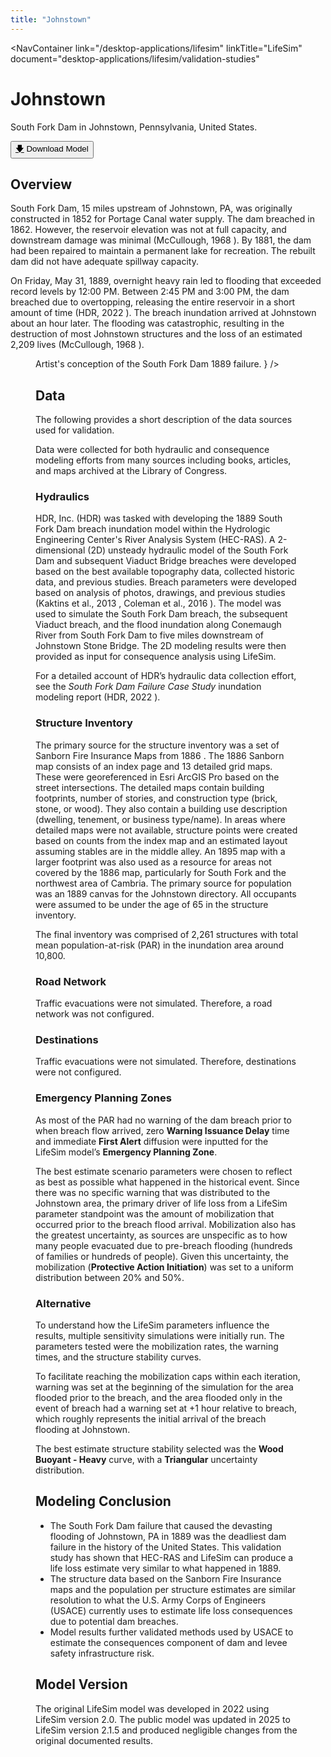 ```yaml
---
title: "Johnstown"
---
```



<NavContainer 
  link="/desktop-applications/lifesim"
  linkTitle="LifeSim"
  document="desktop-applications/lifesim/validation-studies"
></NavContainer>

# Johnstown

South Fork Dam in Johnstown, Pennsylvania, United States.

<Button href="https://www.rmc.usace.army.mil/Software/LifeSim/"><u>🡇</u> Download Model</Button>

## Overview

South Fork Dam, 15 miles upstream of Johnstown, PA, was originally constructed in 1852 for Portage Canal water supply. The dam breached in 1862. However, the reservoir elevation was 
not at full capacity, and downstream damage was minimal (McCullough, 1968  <Citation citationKey="McCullough1968"/>). By 1881, the dam had been repaired to maintain a permanent lake for recreation. 
The rebuilt dam did not have adequate spillway capacity. 

On Friday, May 31, 1889, overnight heavy rain led to flooding that exceeded record levels 
by 12:00 PM. Between 2:45 PM and 3:00 PM, the dam breached due to overtopping, releasing the entire reservoir in a short amount of time (HDR, 2022 <Citation citationKey="HDR2022"/>). 
The breach 
inundation arrived at Johnstown about an hour later. The flooding was catastrophic, resulting in the destruction of most Johnstown structures and the loss of 
an estimated 2,209 lives (McCullough, 1968  <Citation citationKey="McCullough1968"/>).

<Figure
  figKey="southforkdam-conception"
  src="figures/desktop-applications/lifesim/validation-studies/v1.0/figures/figure5.png"
  alt="Artist's conception of the South Fork Dam 1889 failure."
  caption={
    <>
      Artist's conception of the South Fork Dam 1889 failure. <Citation citationKey="NPS2025"/>
    </>
  }
/>

## Data

The following provides a short description of the data sources used for validation. 

Data were collected for both hydraulic and consequence modeling efforts from many sources including books, articles, and maps archived at the Library of Congress.

### Hydraulics

HDR, Inc. (HDR) was tasked with developing the 1889 South Fork Dam breach inundation model within the Hydrologic Engineering Center's River Analysis 
System (HEC-RAS). A 2-dimensional (2D) unsteady hydraulic model of the South Fork Dam and subsequent Viaduct Bridge breaches were developed based on the best available 
topography data, collected historic data, and previous studies. Breach parameters were developed based on analysis of photos, drawings, and previous studies 
(Kaktins et al., 2013 <Citation citationKey="Kaktins2013"/>, Coleman et al., 2016 <Citation citationKey="Coleman2016"/>). The model was used to simulate the South Fork Dam breach, 
the subsequent Viaduct breach, and the flood inundation 
along Conemaugh River from South Fork Dam to five miles downstream of Johnstown Stone Bridge. The 2D modeling results were then provided as input for consequence 
analysis using LifeSim. 

For a detailed account of HDR’s hydraulic data collection effort, see the *South Fork Dam Failure Case Study* inundation modeling report (HDR, 2022
<Citation citationKey="HDR2022"/>).

### Structure Inventory

The primary source for the structure inventory was a set of Sanborn Fire Insurance Maps from 1886 <Citation citationKey="SanbornJohnstown1886"/>. The 1886 Sanborn map 
consists of an index page and 13 detailed grid maps. These were georeferenced in Esri ArcGIS 
Pro based on the street intersections. The detailed maps contain building footprints, number of stories, and construction type (brick, stone, or wood). They 
also contain a building use description (dwelling, tenement, or business type/name). In areas where detailed maps were not available, structure points were 
created based on counts from the index map and an estimated layout assuming stables are in the middle alley. An 1895 map <Citation citationKey="SanbornSouthFork1895"/> with a larger 
footprint was also used 
as a resource for areas not covered by the 1886 map, particularly for South Fork and the northwest area of Cambria. The primary source for population was an
1889 canvas for the Johnstown directory. All occupants were assumed to be under the age of 65 in the structure 
inventory.

The final inventory was comprised of 2,261 structures with total mean population-at-risk (PAR) in the inundation area around 10,800. 

### Road Network

Traffic evacuations were not simulated. Therefore, a road network was not configured.

### Destinations

Traffic evacuations were not simulated. Therefore, destinations were not configured.

### Emergency Planning Zones

As most of the PAR had no warning of the dam breach prior to when breach flow arrived, zero **Warning Issuance Delay** time and immediate **First Alert** 
diffusion were inputted for the LifeSim model’s **Emergency Planning Zone**. 

The best estimate scenario parameters were chosen to reflect as best as possible what happened in the historical event. Since there was no specific 
warning that was distributed to the Johnstown area, the primary driver of life loss from a LifeSim parameter standpoint was the amount of mobilization 
that occurred prior to the breach flood arrival. Mobilization also has the greatest uncertainty, as sources are unspecific as to how many people 
evacuated due to pre-breach flooding (hundreds of families or hundreds of people). Given this uncertainty, the mobilization (**Protective Action Initiation**) 
was set to a uniform distribution between 20% and 50%.

### Alternative

To understand how the LifeSim parameters influence the results, multiple sensitivity simulations were initially run. The parameters tested were the 
mobilization rates, the warning times, and the structure stability curves. 

To facilitate reaching the mobilization caps within each iteration, warning was set at the beginning of the simulation for the area flooded prior to the 
breach, and the area flooded only in the event of breach had a warning set at +1 hour relative to breach, which roughly represents the initial arrival of 
the breach flooding at Johnstown.

The best estimate structure stability selected was the **Wood Buoyant - Heavy** curve, with a **Triangular** uncertainty distribution.

## Modeling Conclusion

- The South Fork Dam failure that caused the devasting flooding of Johnstown, PA in 1889 was the deadliest dam failure in the history of the United States. 
This validation study has shown that HEC-RAS and LifeSim can produce a life loss estimate very similar to what happened in 1889.
- The structure data based on the Sanborn Fire Insurance maps and the population per structure estimates are similar resolution to what the U.S. Army Corps of Engineers (USACE) 
currently uses to estimate life loss consequences due to potential dam breaches.
- Model results further validated methods used by USACE to estimate the consequences component of dam and levee safety infrastructure risk.

## Model Version

The original LifeSim model was developed in 2022 using LifeSim version 2.0. The public model was updated in 2025 to LifeSim version 2.1.5 and produced 
negligible changes from the original documented results. 

<CitationFootnote />